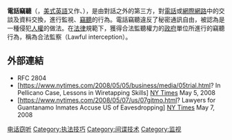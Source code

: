 '''電話竊聽'''（{{lang-en|Telephone tapping}}，[[美式英語|美式英語]]又作{{lang|en|wire tapping}}、{{lang|en|wiretapping}}），是由對話之外的第三方，對[[電話|電話]]或[[網際網路|網際網路]]中的交談及資料交換，進行監視、[[竊聽|竊聽]]的行為。電話竊聽違反了秘密通訊自由，被認為是一種侵犯[[人權|人權]]的做法。在[[法律|法律]]規範下，獲得合法監聽權力的[[政府|政府]]單位所進行的竊聽行為，稱為合法監察（Lawful interception）。

== 外部連結 ==
* RFC 2804
* [https://www.nytimes.com/2008/05/05/business/media/05trial.html? In Pellicano Case, Lessons in Wiretapping Skills] [[NY_Times|NY Times]] May 5, 2008
* [https://www.nytimes.com/2008/05/07/us/07gitmo.html? Lawyers for Guantanamo Inmates Accuse US of Eavesdropping] [[NY_Times|NY Times]] May 7, 2008

[[Category:电话窃听|]]
[[Category:执法技巧|Category:执法技巧]]
[[Category:间谍技术|Category:间谍技术]]
[[Category:监视|Category:监视]]